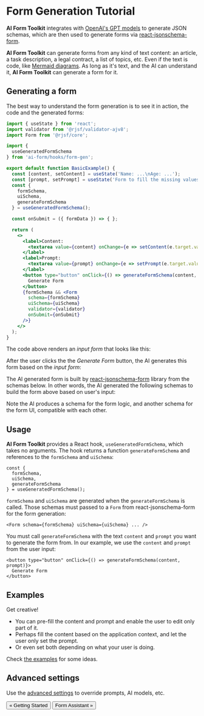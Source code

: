 
# Form Generation Tutorial

**AI Form Toolkit** integrates with [OpenAI's GPT models](https://platform.openai.com/docs/guides/text-generation)
to generate JSON schemas, which are then used to generate forms via [react-jsonschema-form](https://rjsf-team.github.io/react-jsonschema-form/docs/).

**AI Form Toolkit** can generate forms from any kind of text content: an article, a task description, a legal contract, a list of topics, etc.
Even if the text is code, like [Mermaid diagrams](https://mermaid.js.org/).
As long as it's text, and the AI can understand it, **AI Form Toolkit** can generate a form for it.

## Generating a form

The best way to understand the form generation is to see it in action, the code and the generated forms:

```jsx {12-16,31-36}
import { useState } from 'react';
import validator from '@rjsf/validator-ajv8';
import Form from '@rjsf/core';

import {
  useGeneratedFormSchema
} from 'ai-form/hooks/form-gen';

export default function BasicExample() {
  const [content, setContent] = useState('Name: ...\nAge: ...');
  const [prompt, setPrompt] = useState('Form to fill the missing values');
  const {
    formSchema,
    uiSchema,
    generateFormSchema
  } = useGeneratedFormSchema();

  const onSubmit = ({ formData }) => { };

  return (
    <>
      <label>Content:
        <textarea value={content} onChange={e => setContent(e.target.value)} />
      </label>
      <label>Prompt:
        <textarea value={prompt} onChange={e => setPrompt(e.target.value)} />
      </label>
      <button type="button" onClick={() => generateFormSchema(content, prompt)}>
        Generate Form
      </button>
      {formSchema && <Form
        schema={formSchema}
        uiSchema={uiSchema}
        validator={validator}
        onSubmit={onSubmit}
      />}
    </>
  );
}
```

The code above renders an *input form* that looks like this:

<BasicInputForm/>

After the user clicks the the *Generate Form* button, the AI generates this form based on the *input form*:

<BasicGeneratedForm/>

The AI generated form is built by [react-jsonschema-form](https://rjsf-team.github.io/react-jsonschema-form/docs/) library
from the schemas below. In other words, the AI generated the following schemas to build the form above based on user's input:

<BasicGeneratedSchemas/>

Note the AI produces a schema for the form logic, and another schema for the form UI, compatible with each other.

## Usage

**AI Form Toolkit** provides a React hook, `useGeneratedFormSchema`, which takes no arguments.
The hook returns a function `generateFormSchema` and references to the `formSchema` and `uiSchema`:

```tsx
const {
  formSchema,
  uiSchema,
  generateFormSchema
} = useGeneratedFormSchema();
```

`formSchema` and `uiSchema` are generated when the `generateFormSchema` is called.
Those schemas must passed to a `Form` from react-jsonschema-form for the form generation:

```tsx
<Form schema={formSchema} uiSchema={uiSchema} ... />
```

You must call `generateFormSchema` with the text `content` and `prompt` you want to generate the form from.
In our example, we use the `content` and `prompt` from the user input:

```tsx
<button type="button" onClick={() => generateFormSchema(content, prompt)}>
  Generate Form
</button>
```

## Examples

Get creative!

- You can pre-fill the content and prompt and enable the user to edit only part of it.
- Perhaps fill the content based on the application context, and let the user only set the prompt.
- Or even set both depending on what your user is doing.

Check [the examples](/examples/#form-generation-examples) for some ideas.

## Advanced settings

Use the [advanced settings](/reference/settings/) to override prompts, AI models, etc.

<Grid>
  <Grid.Col span={6}><Button fullWidth variant="outline" component={Link} href="/tutorial/getting-started/">« Getting Started</Button></Grid.Col>
  <Grid.Col span={6}><Button fullWidth variant="outline" component={Link} href="/tutorial/form-assistant/">Form Assistant »</Button></Grid.Col>
</Grid>
